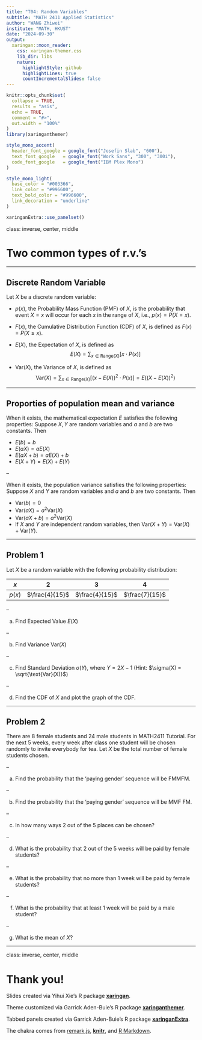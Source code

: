 ```yaml
---
title: "T04: Random Variables"
subtitle: "MATH	2411 Applied Statistics"
author: "WANG Zhiwei"
institute: "MATH, HKUST"
date: "2024-09-30"
output:
  xaringan::moon_reader:
    css: xaringan-themer.css
    lib_dir: libs
    nature:
      highlightStyle: github
      highlightLines: true
      countIncrementalSlides: false
---
```


```r
knitr::opts_chunk$set(
  collapse = TRUE,
  results = "asis",
  echo = TRUE,
  comment = "#>",
  out.width = "100%"
)
library(xaringanthemer)
```

```r
style_mono_accent(
  header_font_google = google_font("Josefin Slab", "600"),
  text_font_google   = google_font("Work Sans", "300", "300i"),
  code_font_google   = google_font("IBM Plex Mono")
)

style_mono_light(
  base_color = "#003366",
  link_color = "#996600",
  text_bold_color = "#996600",
  link_decoration = "underline"
)
```

```r
xaringanExtra::use_panelset()
```

class: inverse, center, middle

# Two common types of r.v.'s

---

## Discrete Random Variable

Let $X$ be a discrete random variable:

- $p(x)$, the Probability Mass Function (PMF) of $X$, is the probability that event $X = x$ will occur for each $x$ in the range of $X$, i.e., $p(x) = P(X = x)$.

- $F(x)$, the Cumulative Distribution Function (CDF) of $X$, is defined as $F(x) = P(X \leq x)$.

- $E(X)$, the Expectation of $X$, is defined as
  $$E(X) = \sum_{x \in \text{Range}(X)} [x \cdot P(x)]$$

- $\text{Var}(X)$, the Variance of $X$, is defined as
  $$\text{Var}(X) = \sum_{x \in \text{Range}(X)} [(x - E(X))^2 \cdot P(x)] = E((X - E(X))^2)$$

---

## Proporties of population mean and variance

When it exists, the mathematical expectation $E$ satisfies the following properties: Suppose $X, Y$ are random variables and $a$ and $b$ are two constants. Then

- $E(b) = b$
- $E(aX) = aE(X)$
- $E(aX + b) = aE(X) + b$
- $E(X + Y) = E(X) + E(Y)$

--

When it exists, the population variance satisfies the following properties: Suppose $X$ and $Y$ are random variables and $a$ and $b$ are two constants. Then

- $\text{Var}(b) = 0$
- $\text{Var}(aX) = a^2 \text{Var}(X)$
- $\text{Var}(aX + b) = a^2 \text{Var}(X)$
- If $X$ and $Y$ are independent random variables, then $\text{Var}(X + Y) = \text{Var}(X) + \text{Var}(Y)$.

---

## Problem 1

Let $X$ be a random variable with the following probability distribution:

| $x$ | 2   | 3   | 4   |
|-----|-----|-----|-----|
| $p(x)$ | $\frac{4}{15}$ | $\frac{4}{15}$ | $\frac{7}{15}$ |

--

a. Find Expected Value $E(X)$

--

b. Find Variance $\text{Var}(X)$

--

c. Find Standard Deviation $\sigma(Y)$, where $Y = 2X - 1$ (Hint: $\sigma(X) = \sqrt{\text{Var}(X)}$)
   
--

d. Find the CDF of $X$ and plot the graph of the CDF.

---

## Problem 2

There are 8 female students and 24 male students in MATH2411 Tutorial. For the next 5 weeks, every week after class one student will be chosen randomly to invite everybody for tea. Let $X$ be the total number of female students chosen.

--

a. Find the probability that the 'paying gender' sequence will be FMMFM.

--

b. Find the probability that the 'paying gender' sequence will be MMF FM.

--

c. In how many ways 2 out of the 5 places can be chosen?

--

d. What is the probability that 2 out of the 5 weeks will be paid by female students?

--

e. What is the probability that no more than 1 week will be paid by female students?

--

f. What is the probability that at least 1 week will be paid by a male student?

--

g. What is the mean of $X$?

---
class: inverse, center, middle

# Thank you!

Slides created via Yihui Xie's R package [**xaringan**](https://github.com/yihui/xaringan).

Theme customized via Garrick Aden-Buie's R package [**xaringanthemer**](https://github.com/gadenbuie/xaringanthemer).

Tabbed panels created via Garrick Aden-Buie's R package [**xaringanExtra**](https://github.com/gadenbuie/xaringanExtra/).

The chakra comes from [remark.js](https://remarkjs.com), [**knitr**](https://yihui.org/knitr/), and [R Markdown](https://rmarkdown.rstudio.com).